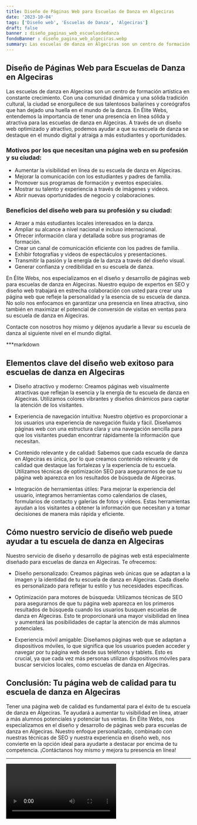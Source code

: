 ```yaml
---
title: Diseño de Páginas Web para Escuelas de Danza en Algeciras
date: '2023-10-04'
tags: ['Diseño web', 'Escuelas de Danza', 'Algeciras']
draft: false
banner : diseño_paginas_web_escuelasdedanza
fondoBanner : diseño_pagina_web_algeciras.webp
summary: Las escuelas de danza en Algeciras son un centro de formación artística en constante crecimiento. Con una comunidad dinámica y una sólida tradición cultural, la ciudad se enorgullece de sus talentosos bailarines y coreógrafos que han dejado una huella en el mundo de la danza. En Élite Webs, entendemos la importancia de tener una presencia en línea sólida y atractiva para las escuelas de danza en Algeciras. A través de un diseño web optimizado y atractivo, podemos ayudar a que su escuela de danza se destaque en el mundo digital y atraiga a más estudiantes y oportunidades.
---
```


## Diseño de Páginas Web para Escuelas de Danza en Algeciras

Las escuelas de danza en Algeciras son un centro de formación artística en constante crecimiento. Con una comunidad dinámica y una sólida tradición cultural, la ciudad se enorgullece de sus talentosos bailarines y coreógrafos que han dejado una huella en el mundo de la danza. En Élite Webs, entendemos la importancia de tener una presencia en línea sólida y atractiva para las escuelas de danza en Algeciras. A través de un diseño web optimizado y atractivo, podemos ayudar a que su escuela de danza se destaque en el mundo digital y atraiga a más estudiantes y oportunidades.

### Motivos por los que necesitan una página web en su profesión y su ciudad:

- Aumentar la visibilidad en línea de su escuela de danza en Algeciras.
- Mejorar la comunicación con los estudiantes y padres de familia.
- Promover sus programas de formación y eventos especiales.
- Mostrar su talento y experiencia a través de imágenes y videos.
- Abrir nuevas oportunidades de negocio y colaboraciones.

### Beneficios del diseño web para su profesión y su ciudad:

- Atraer a más estudiantes locales interesados en la danza.
- Ampliar su alcance a nivel nacional e incluso internacional.
- Ofrecer información clara y detallada sobre sus programas de formación.
- Crear un canal de comunicación eficiente con los padres de familia.
- Exhibir fotografías y videos de espectáculos y presentaciones.
- Transmitir la pasión y la energía de la danza a través del diseño visual.
- Generar confianza y credibilidad en su escuela de danza.

En Élite Webs, nos especializamos en el diseño y desarrollo de páginas web para escuelas de danza en Algeciras. Nuestro equipo de expertos en SEO y diseño web trabajará en estrecha colaboración con usted para crear una página web que refleje la personalidad y la esencia de su escuela de danza. No solo nos enfocamos en garantizar una presencia en línea atractiva, sino también en maximizar el potencial de conversión de visitas en ventas para su escuela de danza en Algeciras.

Contacte con nosotros hoy mismo y déjenos ayudarle a llevar su escuela de danza al siguiente nivel en el mundo digital.

<GifSeo />

<Cta />

***markdown
## Elementos clave del diseño web exitoso para escuelas de danza en Algeciras

- Diseño atractivo y moderno: Creamos páginas web visualmente atractivas que reflejan la esencia y la energía de tu escuela de danza en Algeciras. Utilizamos colores vibrantes y diseños dinámicos para captar la atención de los visitantes.

- Experiencia de navegación intuitiva: Nuestro objetivo es proporcionar a los usuarios una experiencia de navegación fluida y fácil. Diseñamos páginas web con una estructura clara y una navegación sencilla para que los visitantes puedan encontrar rápidamente la información que necesitan.

- Contenido relevante y de calidad: Sabemos que cada escuela de danza en Algeciras es única, por lo que creamos contenido relevante y de calidad que destaque las fortalezas y la experiencia de tu escuela. Utilizamos técnicas de optimización SEO para asegurarnos de que tu página web aparezca en los resultados de búsqueda de Algeciras.

- Integración de herramientas útiles: Para mejorar la experiencia del usuario, integramos herramientas como calendarios de clases, formularios de contacto y galerías de fotos y vídeos. Estas herramientas ayudan a los visitantes a obtener la información que necesitan y a tomar decisiones de manera más rápida y eficiente.

## Cómo nuestro servicio de diseño web puede ayudar a tu escuela de danza en Algeciras

Nuestro servicio de diseño y desarrollo de páginas web está especialmente diseñado para escuelas de danza en Algeciras. Te ofrecemos:

- Diseño personalizado: Creamos páginas web únicas que se adaptan a la imagen y la identidad de tu escuela de danza en Algeciras. Cada diseño es personalizado para reflejar tu estilo y tus necesidades específicas.

- Optimización para motores de búsqueda: Utilizamos técnicas de SEO para asegurarnos de que tu página web aparezca en los primeros resultados de búsqueda cuando los usuarios busquen escuelas de danza en Algeciras. Esto te proporcionará una mayor visibilidad en línea y aumentará las posibilidades de captar la atención de más alumnos potenciales.

- Experiencia móvil amigable: Diseñamos páginas web que se adaptan a dispositivos móviles, lo que significa que los usuarios pueden acceder y navegar por tu página web desde sus teléfonos y tablets. Esto es crucial, ya que cada vez más personas utilizan dispositivos móviles para buscar servicios locales, como escuelas de danza en Algeciras.

## Conclusión: Tu página web de calidad para tu escuela de danza en Algeciras

Tener una página web de calidad es fundamental para el éxito de tu escuela de danza en Algeciras. Te ayudará a aumentar tu visibilidad en línea, atraer a más alumnos potenciales y potenciar tus ventas. En Élite Webs, nos especializamos en el diseño y desarrollo de páginas web para escuelas de danza en Algeciras. Nuestro enfoque personalizado, combinado con nuestras técnicas de SEO y nuestra experiencia en diseño web, nos convierte en la opción ideal para ayudarte a destacar por encima de tu competencia. ¡Contáctanos hoy mismo y mejora tu presencia en línea!
***


<Video />

<CtaBot job='Escuelas de Danza' city='Algeciras'/>

<Gmaps query='Algeciras+españa+maps' />